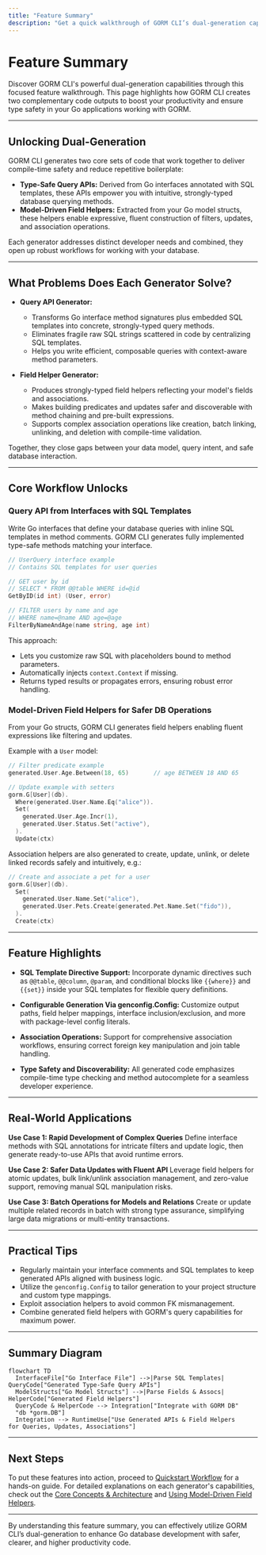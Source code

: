 ```yaml
---
title: "Feature Summary"
description: "Get a quick walkthrough of GORM CLI’s dual-generation capability: type-safe query APIs from Go interfaces with embedded SQL templates, and robust field helpers from model structs. See at a glance what problems each generator solves and what workflows they unlock."
---
```


# Feature Summary

Discover GORM CLI's powerful dual-generation capabilities through this focused feature walkthrough. This page highlights how GORM CLI creates two complementary code outputs to boost your productivity and ensure type safety in your Go applications working with GORM.

---

## Unlocking Dual-Generation

GORM CLI generates two core sets of code that work together to deliver compile-time safety and reduce repetitive boilerplate:

- **Type-Safe Query APIs:** Derived from Go interfaces annotated with SQL templates, these APIs empower you with intuitive, strongly-typed database querying methods.
- **Model-Driven Field Helpers:** Extracted from your Go model structs, these helpers enable expressive, fluent construction of filters, updates, and association operations.

Each generator addresses distinct developer needs and combined, they open up robust workflows for working with your database.

---

## What Problems Does Each Generator Solve?

- **Query API Generator:**
  - Transforms Go interface method signatures plus embedded SQL templates into concrete, strongly-typed query methods.
  - Eliminates fragile raw SQL strings scattered in code by centralizing SQL templates.
  - Helps you write efficient, composable queries with context-aware method parameters.

- **Field Helper Generator:**
  - Produces strongly-typed field helpers reflecting your model's fields and associations.
  - Makes building predicates and updates safer and discoverable with method chaining and pre-built expressions.
  - Supports complex association operations like creation, batch linking, unlinking, and deletion with compile-time validation.

Together, they close gaps between your data model, query intent, and safe database interaction.

---

## Core Workflow Unlocks

### Query API from Interfaces with SQL Templates

Write Go interfaces that define your database queries with inline SQL templates in method comments. GORM CLI generates fully implemented type-safe methods matching your interface.

```go
// UserQuery interface example
// Contains SQL templates for user queries

// GET user by id
// SELECT * FROM @@table WHERE id=@id
GetByID(id int) (User, error)

// FILTER users by name and age
// WHERE name=@name AND age=@age
FilterByNameAndAge(name string, age int)
```

This approach:
- Lets you customize raw SQL with placeholders bound to method parameters.
- Automatically injects `context.Context` if missing.
- Returns typed results or propagates errors, ensuring robust error handling.

### Model-Driven Field Helpers for Safer DB Operations

From your Go structs, GORM CLI generates field helpers enabling fluent expressions like filtering and updates.

Example with a `User` model:

```go
// Filter predicate example
generated.User.Age.Between(18, 65)       // age BETWEEN 18 AND 65

// Update example with setters
gorm.G[User](db).
  Where(generated.User.Name.Eq("alice")).
  Set(
    generated.User.Age.Incr(1),
    generated.User.Status.Set("active"),
  ).
  Update(ctx)
```

Association helpers are also generated to create, update, unlink, or delete linked records safely and intuitively, e.g.:

```go
// Create and associate a pet for a user
gorm.G[User](db).
  Set(
    generated.User.Name.Set("alice"),
    generated.User.Pets.Create(generated.Pet.Name.Set("fido")),
  ).
  Create(ctx)
```

---

## Feature Highlights

- **SQL Template Directive Support:** Incorporate dynamic directives such as `@@table`, `@@column`, `@param`, and conditional blocks like `{{where}}` and `{{set}}` inside your SQL templates for flexible query definitions.

- **Configurable Generation Via genconfig.Config:** Customize output paths, field helper mappings, interface inclusion/exclusion, and more with package-level config literals.

- **Association Operations:** Support for comprehensive association workflows, ensuring correct foreign key manipulation and join table handling.

- **Type Safety and Discoverability:** All generated code emphasizes compile-time type checking and method autocomplete for a seamless developer experience.

---

## Real-World Applications

**Use Case 1: Rapid Development of Complex Queries**
Define interface methods with SQL annotations for intricate filters and update logic, then generate ready-to-use APIs that avoid runtime errors.

**Use Case 2: Safer Data Updates with Fluent API**
Leverage field helpers for atomic updates, bulk link/unlink association management, and zero-value support, removing manual SQL manipulation risks.

**Use Case 3: Batch Operations for Models and Relations**
Create or update multiple related records in batch with strong type assurance, simplifying large data migrations or multi-entity transactions.

---

## Practical Tips

- Regularly maintain your interface comments and SQL templates to keep generated APIs aligned with business logic.
- Utilize the `genconfig.Config` to tailor generation to your project structure and custom type mappings.
- Exploit association helpers to avoid common FK mismanagement.
- Combine generated field helpers with GORM's query capabilities for maximum power.

---

## Summary Diagram

```mermaid
flowchart TD
  InterfaceFile["Go Interface File"] -->|Parse SQL Templates| QueryCode["Generated Type-Safe Query APIs"]
  ModelStructs["Go Model Structs"] -->|Parse Fields & Assocs| HelperCode["Generated Field Helpers"]
  QueryCode & HelperCode --> Integration["Integrate with GORM DB"
  "db *gorm.DB"]
  Integration --> RuntimeUse["Use Generated APIs & Field Helpers
for Queries, Updates, Associations"]
```

---

## Next Steps

To put these features into action, proceed to [Quickstart Workflow](/overview/getting-started-examples/quickstart-workflow) for a hands-on guide. For detailed explanations on each generator's capabilities, check out the [Core Concepts & Architecture](/overview/core-concepts-architecture/feature-overview) and [Using Model-Driven Field Helpers](/guides/core-workflows/using-field-helpers).


---

<Check>
By understanding this feature summary, you can effectively utilize GORM CLI’s dual-generation to enhance Go database development with safer, clearer, and higher productivity code.
</Check>

